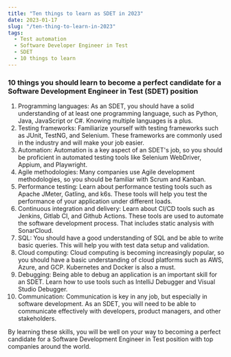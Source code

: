 ```yaml
---
title: "Ten things to learn as SDET in 2023"
date: 2023-01-17
slug: "/ten-thing-to-learn-in-2023"
tags:
  - Test automation
  - Software Developer Engineer in Test
  - SDET
  - 10 things to learn
---
```


### 10 things you should learn to become a perfect candidate for a Software Development Engineer in Test (SDET) position 

1. Programming languages: As an SDET, you should have a solid understanding of at least one programming language, such as Python, Java, JavaScript or C#. Knowing multiple languages is a plus.
2. Testing frameworks: Familiarize yourself with testing frameworks such as JUnit, TestNG, and Selenium. These frameworks are commonly used in the industry and will make your job easier.
3. Automation: Automation is a key aspect of an SDET's job, so you should be proficient in automated testing tools like Selenium WebDriver, Appium, and Playwright.
4. Agile methodologies: Many companies use Agile development methodologies, so you should be familiar with Scrum and Kanban.
5. Performance testing: Learn about performance testing tools such as Apache JMeter, Gatling, and k6s. These tools will help you test the performance of your application under different loads.
6. Continuous integration and delivery: Learn about CI/CD tools such as Jenkins, Gitlab CI, and Github Actions. These tools are used to automate the software development process. That includes static analysis with SonarCloud.
7. SQL: You should have a good understanding of SQL and be able to write basic queries. This will help you with test data setup and validation.
8. Cloud computing: Cloud computing is becoming increasingly popular, so you should have a basic understanding of cloud platforms such as AWS, Azure, and GCP. Kubernetes and Docker is also a must.
9. Debugging: Being able to debug an application is an important skill for an SDET. Learn how to use tools such as IntelliJ Debugger and Visual Studio Debugger.
10. Communication: Communication is key in any job, but especially in software development. As an SDET, you will need to be able to communicate effectively with developers, product managers, and other stakeholders.

By learning these skills, you will be well on your way to becoming a perfect candidate for a Software Development Engineer in Test position with top companies around the world.